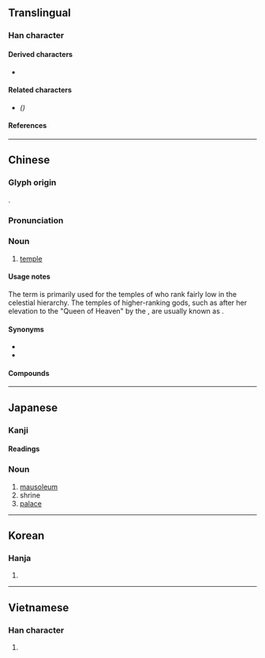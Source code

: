 {{also|庙}}
{{character info/new}}
==Translingual==

===Han character===
{{Han char|rn=53|rad=广|as=12|sn=15|four=00227|canj=IJJB|ids=⿸广朝}}

====Derived characters====
* {{l|mul|[[𫗻]]([[𬳙]])}}

====Related characters====
* {{l|mul|[[庙]]}} ''({{w|Simplified Chinese}})''

====References====
{{Han ref|kx=0350.280|dkj=09489|dj=0662.020|hdz=20901.020|uh=5EDF}}

----

==Chinese==
{{zh-forms|s=庙|alt=庿}}

===Glyph origin===
{{Han etym}}
{{Han compound|广|朝|ls=psc|c1=s|c2=p}}.

===Pronunciation===
{{zh-pron
|m=miào
|m-s=
|dg=мё3
|c=miu6,miu6-2
|c-t=
|g=
|h=pfs=meu
|j=
|md=miêu
|mn=ml:biāu/biō
|mn_note=biāu - literary; biō - vernacular
|mn-t=
|w=3miau
|x=
|mc=y
|oc=y
|cat=n
}}

===Noun===
{{zh-noun}}

# {{lb|zh|architecture|religion}} [[temple]] {{zh-mw|座|間}}

====Usage notes====
The term {{lang|zh|廟}} is primarily used for the temples of {{w|Chinese folk religion|traditional deities}} who rank fairly low in the celestial hierarchy. The temples of higher-ranking gods, such as {{w|Mazu}} after her elevation to the "Queen of Heaven" by the {{w|Qing dynasty}}, are usually known as {{zh-l|宮|palace}}.

====Synonyms====
* {{zh-l|宮}}
* {{zh-l|寺}}

====Compounds====
{{zh-der|廊廟|小廟|廊廟器|廟諱|大廟|告廟|廟令|寢廟|彰化孔廟|五妃廟|廟廷|寺廟|古廟|廟公|宗廟|廟謨|廟堂|廊廟材|廟號|廟享|廟食|仙女廟|原廟|廟堂之器|廟見|廟祝|廟朝|廟會|廟堂文學|廟主|宗廟丘墟|入廟登位|修五臟廟|嶽廟|仙公廟|廟廊之彥|七廟|學廟|家廟|孔子廟|孔廟|太廟|基隆廟口|土地廟|五臟廟|三義廟|岳廟|廟議|城隍廟|廟宇|宮廟|廊廟宰|廟略|武廟|文廟|破廟|祭五臟廟|殘燈末廟|祖廟|百靈廟|玄謀廟算|祔廟|神廟|火燒祆廟|清廟|火神廟|郊廟|關廟|老爺廟|聖廟|關帝廟|顏家廟碑|臺南孔廟|老君廟|開廟|陰廟|郊廟歌辭|陵廟|辭廟|廟頭}}

----

==Japanese==

===Kanji===
{{ja-kanji|grade=8|rs=广12}}

====Readings====
{{ja-readings
|goon=みょう
|on=びょう
|kun=たまや-, みたまや-, やしろ-
}}

===Noun===
{{ja-noun|びょう}}

# [[mausoleum]]
# shrine
# [[palace]]

----

==Korean==

===Hanja===
{{ko-hanja|hangeul=묘}}

# {{defn|lang=ko|sort=广12}}

----

==Vietnamese==

===Han character===
{{vi-hantu|[[miếu]], [[mưỡu]], [[méo]], [[miễu]]|rs=广12}}

# {{defn|lang=vi|sort=广12}}